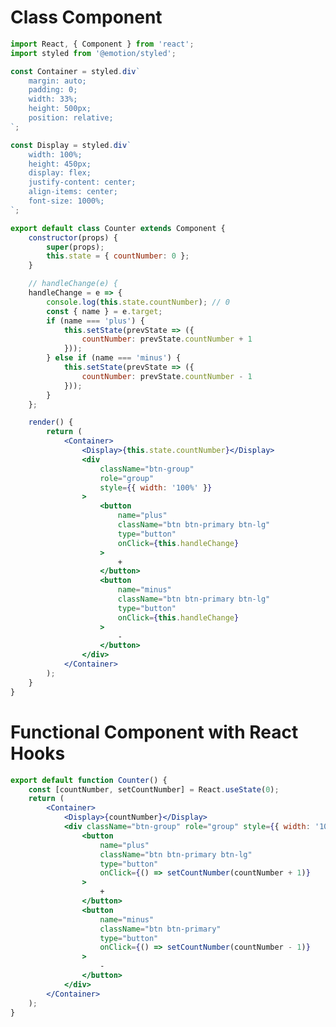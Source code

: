<!-- Custom MDX Documentation for U1/hw2/Counter -->

# Class Component

```jsx
import React, { Component } from 'react';
import styled from '@emotion/styled';

const Container = styled.div`
    margin: auto;
    padding: 0;
    width: 33%;
    height: 500px;
    position: relative;
`;

const Display = styled.div`
    width: 100%;
    height: 450px;
    display: flex;
    justify-content: center;
    align-items: center;
    font-size: 1000%;
`;

export default class Counter extends Component {
    constructor(props) {
        super(props);
        this.state = { countNumber: 0 };
    }

    // handleChange(e) {
    handleChange = e => {
        console.log(this.state.countNumber); // 0
        const { name } = e.target;
        if (name === 'plus') {
            this.setState(prevState => ({
                countNumber: prevState.countNumber + 1
            }));
        } else if (name === 'minus') {
            this.setState(prevState => ({
                countNumber: prevState.countNumber - 1
            }));
        }
    };

    render() {
        return (
            <Container>
                <Display>{this.state.countNumber}</Display>
                <div
                    className="btn-group"
                    role="group"
                    style={{ width: '100%' }}
                >
                    <button
                        name="plus"
                        className="btn btn-primary btn-lg"
                        type="button"
                        onClick={this.handleChange}
                    >
                        +
                    </button>
                    <button
                        name="minus"
                        className="btn btn-primary btn-lg"
                        type="button"
                        onClick={this.handleChange}
                    >
                        -
                    </button>
                </div>
            </Container>
        );
    }
}
```

# Functional Component with React Hooks

```jsx
export default function Counter() {
    const [countNumber, setCountNumber] = React.useState(0);
    return (
        <Container>
            <Display>{countNumber}</Display>
            <div className="btn-group" role="group" style={{ width: '100%' }}>
                <button
                    name="plus"
                    className="btn btn-primary btn-lg"
                    type="button"
                    onClick={() => setCountNumber(countNumber + 1)}
                >
                    +
                </button>
                <button
                    name="minus"
                    className="btn btn-primary"
                    type="button"
                    onClick={() => setCountNumber(countNumber - 1)}
                >
                    -
                </button>
            </div>
        </Container>
    );
}
```
